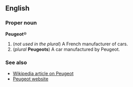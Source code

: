 ==English==
===Proper noun===
'''Peugeot'''&reg;

#(''not used in the plural'') A French manufacturer of cars.
#(''plural'' '''Peugeots''') A car manufactured by Peugeot.

===See also===
*[[w:Peugeot|Wikipedia article on Peugeot]]
*[http://www.peugeot.com/fr/default_alternate.htm Peugeot website]